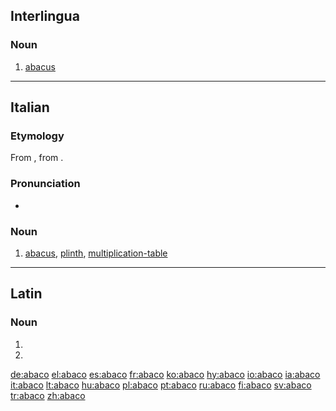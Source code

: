 {{also|ábaco}}
==Interlingua==

===Noun===
{{ia-noun}}

# [[abacus]]

----

==Italian==

===Etymology===
From {{etyl|la|it}} {{term|abacus||counting board|lang=la}}, from {{etyl|grc|it}} {{term|ἄβαξ||board|tr=abax|lang=grc|sc=polytonic}}.

===Pronunciation===
* {{IPA|/ˈabako/|lang=it}}

===Noun===
{{it-noun|abac|m|o|hi}}

# [[abacus]], [[plinth]], [[multiplication-table]]

----

==Latin==

===Noun===
{{la-noun-form|abacō|g=m}}

# {{inflection of|abacus|abacus|dat|s|lang=la}}
# {{inflection of|abacus|abacus|abl|s|lang=la}}

[[de:abaco]]
[[el:abaco]]
[[es:abaco]]
[[fr:abaco]]
[[ko:abaco]]
[[hy:abaco]]
[[io:abaco]]
[[ia:abaco]]
[[it:abaco]]
[[lt:abaco]]
[[hu:abaco]]
[[pl:abaco]]
[[pt:abaco]]
[[ru:abaco]]
[[fi:abaco]]
[[sv:abaco]]
[[tr:abaco]]
[[zh:abaco]]
